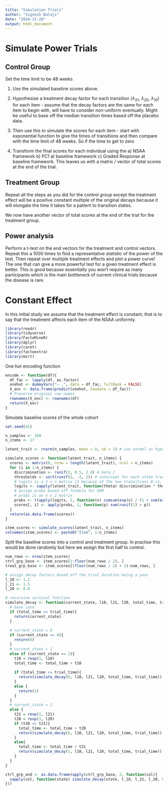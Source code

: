 ```yaml
---
title: "Simulation Trials"
author: "Vignesh Balaji"
date: "2024-11-28"
output: html_document
---
```


# Simulate Power Trials

## Control Group

Set the time limit to be 48 weeks

1. Use the simulated baseline scores above.

2. Hypothesise a treatment decay factor for each transition ($\lambda_{21}$, $\lambda_{20}$, $\lambda_{10}$) for each item - assume that the decay factors are the same for each item to begin with, will have to consider non-uniform eventually. Might be useful to base off the median transition times based off the placebo data.

3. Then use this to simulate the \textbf{final} scores for each item - start with exponential function to give the times of transitions and then compare with the time limit of 48 weeks. So if the time to get to zero 

4. Transform the final scores for each individual using the a) NSAA framework b) PC1 at baseline framework c) Graded Response at baseline framework. This leaves us with a matrix / vector of total scores at the end of the trial.

## Treatment Group

Repeat all the steps as you did for the control group except the treatment effect will be a positive constant multiple of the original decays because it will elongate the time it takes for a patient to transition states.

We now have another vector of total scores at the end of the trial for the treatment group. 

## Power analysis

Perform a t-test on the end vectors for the treatment and control vectors. Repeat this a 1000 times to find a representative statistic of the power of the test. Then repeat over multiple treatment effects and plot a power curve! The one that can give a more powerful test for a given treatment effect is better. This is good because essentially you won't require as many participants which is the main bottleneck of current clinical trials because the disease is rare.

# Constant Effect

In this initial study we assume that the treatment effect is constant, that is to say that the treatment affects each item of the NSAA uniformly.

```r
library(readr)
library(tidyverse)
library(FactoMineR)
library(dplyr)
library(caret)
library(factoextra)
library(mirt)
```

One hot encoding function
```r
encode <- function(df){
  df_fac <- lapply(df, as.factor)
  onehot <- dummyVars("~ .", data = df_fac, fullRank = FALSE)
  X_enc <- data.frame(predict(onehot, newdata = df_fac))
  # Preserve original row names
  rownames(X_enc) <- rownames(df)
  return(X_enc)
}
```

Simulate baseline scores of the whole cohort

```r
set.seed(42)

n_samples <- 260
n_items <- 17

latent_trait <- rnorm(n_samples, mean = 0, sd = 1) # use normal as hypothesised

simulate_scores <- function(latent_trait, n_items) {
  scores <- matrix(0, nrow = length(latent_trait), ncol = n_items)
  for (i in 1:n_items) {
    discrimination <- runif(1, 0.5, 2.0) # beta_1
    thresholds <- sort(runif(2, -2, 2)) # intercept for each state transition
    # logits is a 2 x n matrix (2 because of the two transitions 0->1, 1->2)
    logits <- sapply(latent_trait, function(theta) discrimination * theta - thresholds)
    # assign probs based off formula for GRM
    # probs is an n x 2 matrix
    probs <- t(apply(logits, 2, function(x) cumsum(exp(x) / (1 + sum(exp(x))))))
    scores[, i] <- apply(probs, 1, function(p) sum(runif(1) > p))
  }
  return(as.data.frame(scores))
}

item_scores <- simulate_scores(latent_trait, n_items)
colnames(item_scores) <- paste0("Item", 1:n_items)
```

Split the baseline scores into a control and treatment group. In practise this would be done randomly but here we assign the first half to control.

```r
num_rows <- nrow(item_scores)
ctrl_grp_base <- item_scores[1:floor(num_rows / 2), ]
treat_grp_base <- item_scores[(floor(num_rows / 2) + 1):num_rows, ]

# assign decay factors based off the trial duration being a year
l_10 <- 1.2
l_21 <- 1.5
l_20 <- 0.8

# recursive survival function
simulate_decay <- function(current_state, l10, l21, l20, total_time, trial_time){
  # base case
  if (total_time >= trial_time){
    return(current_state)
  }
  
  # current_state = 0
  if (current_state == 0){
    return(0)
  }
  # current_state = 1
  else if (current_state == 1){
    t10 = rexp(1, l10)
    total_time <- total_time + t10
    
    if (total_time <= trial_time){
      return(simulate_decay(0, l10, l21, l20, total_time, trial_time))
    }
    else {
      return(1)
    }
  }
  # current_state = 2
  else {
    t21 = rexp(1, l21)
    t20 = rexp(1, l20)
    if (t20 <= t21){
      total_time <- total_time + t20
      return(simulate_decay(0, l10, l21, l20, total_time, trial_time))
    }
    else{
      total_time <- total_time + t21
      return(simulate_decay(1, l10, l21, l20, total_time, trial_time))
    }
  }
}

ctrl_grp_end <- as.data.frame(apply(ctrl_grp_base, 2, function(col){
  sapply(col, function(state) simulate_decay(state, l_10, l_21, l_20, 0, 1))
}))


```

